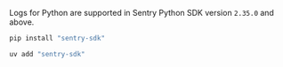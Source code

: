 Logs for Python are supported in Sentry Python SDK version `2.35.0` and above.

```bash {tabTitle:pip}
pip install "sentry-sdk"
```

```bash {tabTitle:uv}
uv add "sentry-sdk"
```
